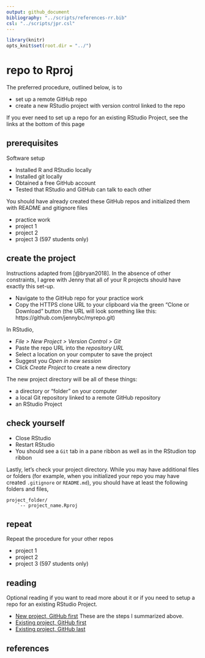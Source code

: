 ```yaml
---
output: github_document
bibliography: "../scripts/references-rr.bib"
csl: "../scripts/jpr.csl"
---
```


```r
library(knitr)
opts_knit$set(root.dir = "../")
```

# repo to Rproj 

The preferred procedure, outlined below, is to 

- set up a remote GitHub repo 
- create a new RStudio project with version control linked to the repo 

If you ever need to set up a repo for an existing RStudio Project, see the links at the bottom of this page

## prerequisites 

Software setup 

- Installed R and RStudio locally 
- Installed git locally 
- Obtained a free GitHub account 
- Tested that RStudio and GitHub can talk to each other 

You should have already created these GitHub repos and initialized them with  README and gitignore files 

- practice work 
- project 1 
- project 2 
- project 3 (597 students only) 


## create the project

Instructions adapted from [@bryan2018]. In the absence of other constraints, I agree with Jenny that all of your R projects should have exactly this set-up.

- Navigate to the GitHub repo for your practice work 
- Copy the HTTPS clone URL to your clipboard via the green “Clone or Download” button (the URL will look something like this: https://github.com/jennybc/myrepo.git) 

In RStudio, 

- *File &gt; New Project &gt; Version Control &gt; Git* 
- Paste the repo URL into the *repository URL*  
- Select a location on your computer to save the project  
- Suggest you *Open in new session*
- Click *Create Project* to create a new directory


The new project directory will be all of these things:

- a directory or "folder" on your computer 
- a local Git repository linked to a remote GitHub repository 
- an RStudio Project 





## check yourself 

- Close RStudio 
- Restart RStudio 
- You should see a `Git` tab in a pane ribbon as well as in the RStudion top ribbon 

Lastly, let's check your project directory. While you may have additional files or folders (for example, when you initialized your repo you may have created `.gitignore` or `README.md`), you should have at least the following folders and files,   

    project_folder/
        `-- project_name.Rproj




## repeat 

Repeat the procedure for your other repos 

- project 1 
- project 2 
- project 3 (597 students only) 


## reading  

Optional reading if you want to read more about it or if you need to setup a repo for an existing RStudio Project.  

- [New project, GitHub first](http://happygitwithr.com/new-github-first.html) These are the steps I summarized above. 
- [Existing project, GitHub first](http://happygitwithr.com/existing-github-first.html) 
- [Existing project, GitHub last](http://happygitwithr.com/existing-github-last.html) 






## references









<!-- ## directories  -->

<!-- I suggest that you create a course directory (folder) with sub-folders as shown:  -->

<!--     me497_reproducible_research -->
<!--       |-- practice_work -->
<!--       |-- project_1 -->
<!--       `-- project_2 -->

<!-- For 597 students, I suggest:  -->

<!--     me597_reproducible_research -->
<!--       |-- practice_work -->
<!--       |-- project_1 -->
<!--       |-- project_2 -->
<!--       `-- project_3 -->

<!-- Each subfolder will become a separate R project. To create an R project for `practice_work` -->

<!-- - Open RStudio. *File menu > New Project > Existing Directory*. Use the Browse button to find the `practice_work` folder you just created, then *Select > Create Project*.  -->
<!-- - In the future, repeat the steps to create R projects for each of your reproducibility projects.  -->
<!-- - In practice, you would create an R project for any specific piece of work that creates one or more reports, for example, an article, a contract, a workshop, a course---whatever you wish to define as a project.  -->


<!-- ## test it  -->

<!-- - Close RStudio  -->

<!-- - Open RStudio. No error statements should appear (we hope).  -->

<!-- - If an RStudio project is open, *File > Close Project*. No errors?  -->

<!-- - Open an RStudio project with *File > Open Project*. No -->
<!-- errors?  -->


<!-- ## create top level library for packages -->

<!-- Packages are like "apps" for R. If we store packages in a directory separate from the base R installation, then when you update the R version you are using, you don't have to reinstall every package, saving a lot of time. -->

<!-- At the top level of your drive, create a new directory named "R". In that directory create a new folder named "library", for example, -->

<!-- -   Windows: `C:/R/library` -->
<!-- -   Linux: `~/R/library` -->


<!-- ## the *.Renviron* file -->

<!-- The `.Renviron` file is a text file that directs R packages to be installed in the *R/library* directory you just created. -->

<!-- To create the file, with RStudio open, create a new text file, -->

<!-- *File menu &gt; New File &gt; Text File*. -->

<!-- Save the file to your project directory using the filename *.Renviron* -->

<!-- In this file, write one line of text, -->

<!-- -   Windows: `R_LIBS_USER="C:/R/library"` -->

<!-- -   Linux: `R_LIBS_USER="~/R/library"` -->

<!-- Whenever you create a new RStudio Project, paste a copy of the *.Renviron* file in the project root directory. -->


<!-- At this point, your `practice_work` directory should include: -->

<!--     practice_work -->
<!--         |-- practice_work.Rproj -->
<!--         `-- .Renviron -->

<!-- ## test it -->

<!-- -   Now let's see if the library path you made works. The RStudio interface is divided into 4 window panes. In the lower right pane, select *Packages &gt; Install* -->

<!-- -   In the dialog box that appears, the Install to Library strip should show the path to the *library* directory you created earlier, for example, Windows should show `C:/R/library [Default]` and Linux should show `~/R/library [Default]`. -->

<!-- -   In the Packages entry box, type `plyr` and click Install. If all goes well, you'll see something like this in the lower left pane (the R Console). -->

<!-- ``` r -->
<!-- Installing package into "C:/R/library" (as "lib" is unspecified) -->
<!-- trying URL "http://ftp.ussg.iu.edu/CRAN/bin/windows/contrib/3.1/plyr_1.8.1.zip" -->
<!-- Content type "application/zip" length 1149242 bytes (1.1 Mb) -->
<!-- opened URL -->
<!-- downloaded 1.1 Mb -->

<!-- package "plyr" successfully unpacked and MD5 sums checked -->

<!-- > -->
<!-- ``` -->

<!-- ## install the tidyverse -->

<!-- Once you have successfully completed this work, install the [tidyverse](https://www.tidyverse.org/) for a set of packages we will use regularly.  -->



